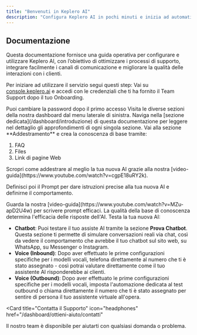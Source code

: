 ```yaml
---
title: "Benvenuti in Keplero AI"
description: "Configura Keplero AI in pochi minuti e inizia ad automatizzare la tua assistenza clienti"
---
```


## Documentazione

Questa documentazione fornisce una guida operativa per configurare e utilizzare Keplero AI, con l’obiettivo di ottimizzare i processi di supporto, integrare facilmente i canali di comunicazione e migliorare la qualità delle interazioni con i clienti.

Per iniziare ad utilizzare il servizio segui questi step: 
<Steps>
<Step title="Accedi alla Dashboard">
  Vai su [console.keplero.ai](https://console.keplero.ai/) e accedi con le credenziali che ti ha fornito il Team Support dopo il tuo Onboarding.
  
  <Note>
  Puoi cambiare la password dopo il primo accesso
  </Note>
</Step>

<Step title="Esplora le varie sezioni della piattaforma">
  Visita le diverse sezioni della nostra dashboard dal menu laterale di sinistra.
  
  <Tip>
  Naviga nella [sezione dedicata](/dashboard/introduzione) di questa documentazione per leggere nel dettaglio gli approfondimenti di ogni singola sezione.
  </Tip>
</Step>

<Step title="Crea la Base di Conoscenza">
  Vai alla sezione **Addestramento** e crea la conoscenza di base tramite:

  1. FAQ
  2. Files 
  3. Link di pagine Web

  <Tip>
  Scropri come addestrare al meglio la tua nuova AI grazie alla nostra [video-guida](https://www.youtube.com/watch?v=cgpE18uRY2k).
  </Tip>

  Definisci poi il Prompt per dare istruzioni precise alla tua nuova AI e definirne il comportamento.

  <Tip>
  Guarda la nostra [video-guida](https://www.youtube.com/watch?v=MZu-apD2U4w) per scrivere prompt efficaci.
  </Tip>

  <Warning>
  La qualità della base di conoscenza determina l'efficacia delle risposte dell'AI.
  </Warning>
</Step>


<Step title="Fai i primi test">
  Testa la tua nuova AI:
  
  - **Chatbot**: Puoi testare il tuo assiste AI tramite la sezione **Prova Chatbot**. Questa sezione ti permette di simulare conversazioni reali via chat, così da vedere il comportamento che avrebbe il tuo chatbot sul sito web, su WhatsApp, su Messenger o Instagram.
  - **Voice (Inbound)**: Dopo aver effettuato le prime configurazioni specifiche per i modelli vocali, telefona direttamente al numero che ti è stato assegnato - così potrai valutare direttamente come il tuo assistente AI risponderebbe ai clienti.
  - **Voice (Outbound)**: Dopo aver effettuato le prime configurazioni specifiche per i modelli vocali, imposta l'automazione dedicata al test outbound o chiama direttamente il numero che ti è stato assegnato per sentire di persona il tuo assistente virtuale all'opera.
  
</Step>
</Steps>


<Card
  title="Contatta il Supporto"
  icon="headphones"
  href="/dashboard/ottieni-aiuto/contatti"
>
  Il nostro team è disponibile per aiutarti con qualsiasi domanda o problema.
</Card>
